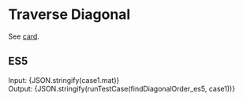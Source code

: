 


<Meta title="Array/2D/Traverse Diagonal" />

# Traverse Diagonal

See [card](https://leetcode.com/explore/learn/card/array-and-string/202/introduction-to-2d-array/1167/).

## ES5

<Canvas>
  <Story name="ES5" parameters={{ docs: { source: { code: es5solution } }}}>
    <div>
      <label>Input: </label>
      <span>{JSON.stringify(case1.mat)}</span>
    </div>
    <div>
      <label>Output: </label>
      <span>{JSON.stringify(runTestCase(findDiagonalOrder_es5, case1))}</span>
    </div>
  </Story>
</Canvas>

